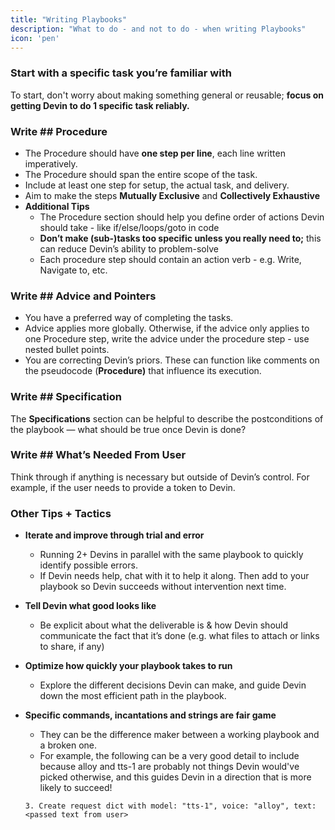 ```yaml
---
title: "Writing Playbooks"
description: "What to do - and not to do - when writing Playbooks"
icon: 'pen'
---
```



### **Start with a specific task you’re familiar with**

To start, don't worry about making something general or reusable; **focus on getting Devin to do 1 specific task reliably.**

### **Write ## Procedure**

- The Procedure should have **one step per line**, each line written imperatively.
- The Procedure should span the entire scope of the task.
- Include at least one step for setup, the actual task, and delivery.
- Aim to make the steps **Mutually Exclusive** and **Collectively Exhaustive**
- **Additional Tips**
    - The Procedure section should help you define order of actions Devin should take - like if/else/loops/goto in code
    - **Don’t make (sub-)tasks too specific unless you really need to;** this can reduce Devin’s ability to problem-solve
    - Each procedure step should contain an action verb - e.g. Write, Navigate to, etc.

### Write **## Advice and Pointers**

- You have a preferred way of completing the tasks.
- Advice applies more globally. Otherwise, if the advice only applies to one Procedure step, write the advice under the procedure step - use nested bullet points.
- You are correcting Devin’s priors. These can function like comments on the pseudocode (**Procedure)** that influence its execution.

### Write **## Specification**

The **Specifications** section can be helpful to describe the postconditions of the playbook — what should be true once Devin is done?

### Write **## What’s Needed From User**

Think through if anything is necessary but outside of Devin’s control. For example, if the user needs to provide a token to Devin.

### **Other Tips + Tactics**

- **Iterate and improve through trial and error**
    - Running 2+ Devins in parallel with the same playbook to quickly identify possible errors.
    - If Devin needs help, chat with it to help it along. Then add to your playbook so Devin succeeds without intervention next time.
- **Tell Devin what good looks like**
    - Be explicit about what the deliverable is & how Devin should communicate the fact that it’s done (e.g. what files to attach or links to share, if any)
- **Optimize how quickly your playbook takes to run**
    - Explore the different decisions Devin can make, and guide Devin down the most efficient path in the playbook.
- **Specific commands, incantations and strings are fair game**
    - They can be the difference maker between a working playbook and a broken one.
    - For example, the following can be a very good detail to include because alloy and tts-1 are probably not things Devin would've picked otherwise, and this guides Devin in a direction that is more likely to succeed!
    
    ```
    3. Create request dict with model: "tts-1", voice: "alloy", text: <passed text from user>
    ```

